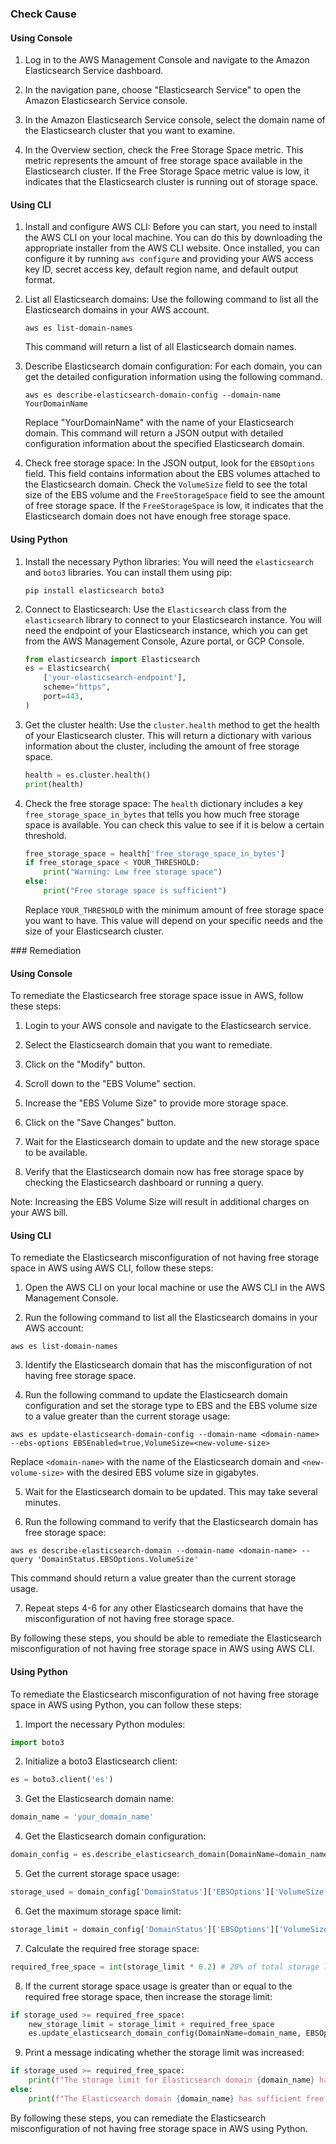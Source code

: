 

<Tabs><Tab title='Cause'>
### Check Cause

#### Using Console

1. Log in to the AWS Management Console and navigate to the Amazon Elasticsearch Service dashboard. 

2. In the navigation pane, choose "Elasticsearch Service" to open the Amazon Elasticsearch Service console.

3. In the Amazon Elasticsearch Service console, select the domain name of the Elasticsearch cluster that you want to examine.

4. In the Overview section, check the Free Storage Space metric. This metric represents the amount of free storage space available in the Elasticsearch cluster. If the Free Storage Space metric value is low, it indicates that the Elasticsearch cluster is running out of storage space.

#### Using CLI

1. Install and configure AWS CLI: Before you can start, you need to install the AWS CLI on your local machine. You can do this by downloading the appropriate installer from the AWS CLI website. Once installed, you can configure it by running `aws configure` and providing your AWS access key ID, secret access key, default region name, and default output format.

2. List all Elasticsearch domains: Use the following command to list all the Elasticsearch domains in your AWS account.

   ```
   aws es list-domain-names
   ```

   This command will return a list of all Elasticsearch domain names.

3. Describe Elasticsearch domain configuration: For each domain, you can get the detailed configuration information using the following command.

   ```
   aws es describe-elasticsearch-domain-config --domain-name YourDomainName
   ```

   Replace "YourDomainName" with the name of your Elasticsearch domain. This command will return a JSON output with detailed configuration information about the specified Elasticsearch domain.

4. Check free storage space: In the JSON output, look for the `EBSOptions` field. This field contains information about the EBS volumes attached to the Elasticsearch domain. Check the `VolumeSize` field to see the total size of the EBS volume and the `FreeStorageSpace` field to see the amount of free storage space. If the `FreeStorageSpace` is low, it indicates that the Elasticsearch domain does not have enough free storage space.

#### Using Python

1. Install the necessary Python libraries:
   You will need the `elasticsearch` and `boto3` libraries. You can install them using pip:
   ```
   pip install elasticsearch boto3
   ```

2. Connect to Elasticsearch:
   Use the `Elasticsearch` class from the `elasticsearch` library to connect to your Elasticsearch instance. You will need the endpoint of your Elasticsearch instance, which you can get from the AWS Management Console, Azure portal, or GCP Console.
   ```python
   from elasticsearch import Elasticsearch
   es = Elasticsearch(
       ['your-elasticsearch-endpoint'],
       scheme="https",
       port=443,
   )
   ```

3. Get the cluster health:
   Use the `cluster.health` method to get the health of your Elasticsearch cluster. This will return a dictionary with various information about the cluster, including the amount of free storage space.
   ```python
   health = es.cluster.health()
   print(health)
   ```

4. Check the free storage space:
   The `health` dictionary includes a key `free_storage_space_in_bytes` that tells you how much free storage space is available. You can check this value to see if it is below a certain threshold.
   ```python
   free_storage_space = health['free_storage_space_in_bytes']
   if free_storage_space < YOUR_THRESHOLD:
       print("Warning: Low free storage space")
   else:
       print("Free storage space is sufficient")
   ```
   Replace `YOUR_THRESHOLD` with the minimum amount of free storage space you want to have. This value will depend on your specific needs and the size of your Elasticsearch cluster.

</Tab>

<Tab title='Remediation'>
### Remediation

#### Using Console

To remediate the Elasticsearch free storage space issue in AWS, follow these steps:

1. Login to your AWS console and navigate to the Elasticsearch service.

2. Select the Elasticsearch domain that you want to remediate.

3. Click on the "Modify" button.

4. Scroll down to the "EBS Volume" section.

5. Increase the "EBS Volume Size" to provide more storage space.

6. Click on the "Save Changes" button.

7. Wait for the Elasticsearch domain to update and the new storage space to be available.

8. Verify that the Elasticsearch domain now has free storage space by checking the Elasticsearch dashboard or running a query.

Note: Increasing the EBS Volume Size will result in additional charges on your AWS bill.

#### Using CLI

To remediate the Elasticsearch misconfiguration of not having free storage space in AWS using AWS CLI, follow these steps:

1. Open the AWS CLI on your local machine or use the AWS CLI in the AWS Management Console.

2. Run the following command to list all the Elasticsearch domains in your AWS account:

```
aws es list-domain-names
```

3. Identify the Elasticsearch domain that has the misconfiguration of not having free storage space.

4. Run the following command to update the Elasticsearch domain configuration and set the storage type to EBS and the EBS volume size to a value greater than the current storage usage:

```
aws es update-elasticsearch-domain-config --domain-name <domain-name> --ebs-options EBSEnabled=true,VolumeSize=<new-volume-size>
```

Replace `<domain-name>` with the name of the Elasticsearch domain and `<new-volume-size>` with the desired EBS volume size in gigabytes.

5. Wait for the Elasticsearch domain to be updated. This may take several minutes.

6. Run the following command to verify that the Elasticsearch domain has free storage space:

```
aws es describe-elasticsearch-domain --domain-name <domain-name> --query 'DomainStatus.EBSOptions.VolumeSize'
```

This command should return a value greater than the current storage usage.

7. Repeat steps 4-6 for any other Elasticsearch domains that have the misconfiguration of not having free storage space.

By following these steps, you should be able to remediate the Elasticsearch misconfiguration of not having free storage space in AWS using AWS CLI.

#### Using Python

To remediate the Elasticsearch misconfiguration of not having free storage space in AWS using Python, you can follow these steps:

1. Import the necessary Python modules:

```python
import boto3
```

2. Initialize a boto3 Elasticsearch client:

```python
es = boto3.client('es')
```

3. Get the Elasticsearch domain name:

```python
domain_name = 'your_domain_name'
```

4. Get the Elasticsearch domain configuration:

```python
domain_config = es.describe_elasticsearch_domain(DomainName=domain_name)
```

5. Get the current storage space usage:

```python
storage_used = domain_config['DomainStatus']['EBSOptions']['VolumeSize'] - domain_config['DomainStatus']['EBSOptions']['FreeSpace']
```

6. Get the maximum storage space limit:

```python
storage_limit = domain_config['DomainStatus']['EBSOptions']['VolumeSize']
```

7. Calculate the required free storage space:

```python
required_free_space = int(storage_limit * 0.2) # 20% of total storage limit
```

8. If the current storage space usage is greater than or equal to the required free storage space, then increase the storage limit:

```python
if storage_used >= required_free_space:
    new_storage_limit = storage_limit + required_free_space
    es.update_elasticsearch_domain_config(DomainName=domain_name, EBSOptions={'EBSEnabled': True, 'VolumeSize': new_storage_limit})
```

9. Print a message indicating whether the storage limit was increased:

```python
if storage_used >= required_free_space:
    print(f"The storage limit for Elasticsearch domain {domain_name} has been increased to {new_storage_limit} GB.")
else:
    print(f"The Elasticsearch domain {domain_name} has sufficient free storage space.")
```

By following these steps, you can remediate the Elasticsearch misconfiguration of not having free storage space in AWS using Python.


</Tab>
</Tabs>